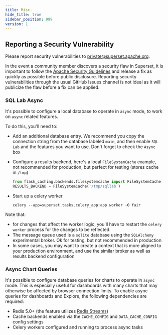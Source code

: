 ```yaml
---
title: Misc.
hide_title: true
sidebar_position: 999
version: 1
---
```


## Reporting a Security Vulnerability

Please report security vulnerabilities to private@superset.apache.org.

In the event a community member discovers a security flaw in Superset, it is important to follow the [Apache Security Guidelines](https://www.apache.org/security/committers.html) and release a fix as quickly as possible before public disclosure. Reporting security vulnerabilities through the usual GitHub Issues channel is not ideal as it will publicize the flaw before a fix can be applied.

### SQL Lab Async

It's possible to configure a local database to operate in `async` mode,
to work on `async` related features.

To do this, you'll need to:

- Add an additional database entry. We recommend you copy the connection
  string from the database labeled `main`, and then enable `SQL Lab` and the
  features you want to use. Don't forget to check the `Async` box
- Configure a results backend, here's a local `FileSystemCache` example,
  not recommended for production,
  but perfect for testing (stores cache in `/tmp`)

  ```python
  from flask_caching.backends.filesystemcache import FileSystemCache
  RESULTS_BACKEND = FileSystemCache('/tmp/sqllab')
  ```

- Start up a celery worker

  ```shell script
  celery --app=superset.tasks.celery_app:app worker -O fair
  ```

Note that:

- for changes that affect the worker logic, you'll have to
  restart the `celery worker` process for the changes to be reflected.
- The message queue used is a `sqlite` database using the `SQLAlchemy`
  experimental broker. Ok for testing, but not recommended in production
- In some cases, you may want to create a context that is more aligned
  to your production environment, and use the similar broker as well as
  results backend configuration

### Async Chart Queries

It's possible to configure database queries for charts to operate in `async` mode. This is especially useful for dashboards with many charts that may otherwise be affected by browser connection limits. To enable async queries for dashboards and Explore, the following dependencies are required:

- Redis 5.0+ (the feature utilizes [Redis Streams](https://redis.io/topics/streams-intro))
- Cache backends enabled via the `CACHE_CONFIG` and `DATA_CACHE_CONFIG` config settings
- Celery workers configured and running to process async tasks
